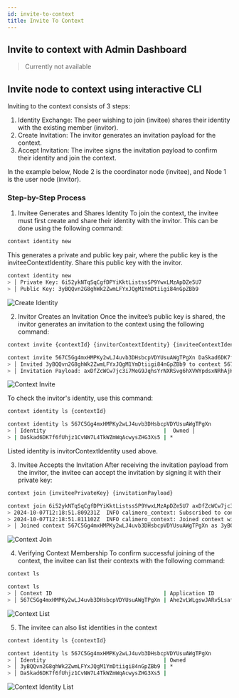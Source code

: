 ```yaml
---
id: invite-to-context
title: Invite To Context
---
```


## Invite to context with Admin Dashboard

> Currently not available

## Invite node to context using interactive CLI

Inviting to the context consists of 3 steps:

1. Identity Exchange: The peer wishing to join (invitee) shares their identity
   with the existing member (invitor).
2. Create Invitation: The invitor generates an invitation payload for the
   context.
3. Accept Invitation: The invitee signs the invitation payload to confirm their
   identity and join the context.

In the example below, Node 2 is the coordinator node (invitee), and Node 1 is
the user node (invitor).

### Step-by-Step Process

1. Invitee Generates and Shares Identity To join the context, the invitee must
   first create and share their identity with the invitor. This can be done
   using the following command:

```bash title="Node 2"
context identity new
```

This generates a private and public key pair, where the public key is the
inviteeContextIdentity. Share this public key with the invitor.

```bash title="Example"
context identity new
> │ Private Key: 6i52ykNTqSqCgfDPYiKktListssSP9YwxLMzApDZe5U7
> │ Public Key: 3yBQQvn2G8ghWk2ZwmLFYxJQgM1YmDtiigi84nGpZBb9
```

![Create Identity](/cli/3-create-identity.png)

2. Invitor Creates an Invitation Once the invitee’s public key is shared, the
   invitor generates an invitation to the context using the following command:

```bash title="Node 1"
context invite {contextId} {invitorContextIdentity} {inviteeContextIdentity}
```

```bash title="Example"
context invite 567C5Gg4mxHMPKy2wLJ4uvb3DHsbcpVDYUsuAWgTPgXn DaSkad6DK7f6fUhjz1CvNW7L4TkWZmWqAcwysZHG3Xs5 3yBQQvn2G8ghWk2ZwmLFYxJQgM1YmDtiigi84nGpZBb9
> │ Invited 3yBQQvn2G8ghWk2ZwmLFYxJQgM1YmDtiigi84nGpZBb9 to context 567C5Gg4mxHMPKy2wLJ4uvb3DHsbcpVDYUsuAWgTPgXn
> │ Invitation Payload: axDfZcWCw7jc3i7MeG9JqhsYrNXRSvg6hXVWYpdsxNRhAjKD35S5FruCzyRWHYHzQyN1QbSVyRKRiTwz8Kbq4aj2dSdmi7HNxwcjTS5JkK1xwJMA8ogYuWHhDj4jfLdukPZb2SavC8cq3npFydinVZ
```
![Context Invite](/cli/4-context-invite.png)

To check the invitor's identity, use this command:

```bash title="Node 1"
context identity ls {contextId}
```

```bash title="Example"
context identity ls 567C5Gg4mxHMPKy2wLJ4uvb3DHsbcpVDYUsuAWgTPgXn
> │ Identity                                     |  Owned │
> | DaSkad6DK7f6fUhjz1CvNW7L4TkWZmWqAcwysZHG3Xs5 | *
```

Listed identity is invitorContextIdentity used above.

3. Invitee Accepts the Invitation After receiving the invitation payload from
   the invitor, the invitee can accept the invitation by signing it with their
   private key:

```bash title="Node 2"
context join {inviteePrivateKey} {invitationPayload}
```

```bash title="Example"
context join 6i52ykNTqSqCgfDPYiKktListssSP9YwxLMzApDZe5U7 axDfZcWCw7jc3i7MeG9JqhsYrNXRSvg6hXVWYpdsxNRhAjKD35S5FruCzyRWHYHzQyN1QbSVyRKRiTwz8Kbq4aj2dSdmi7HNxwcjTS5JkK1xwJMA8ogYuWHhDj4jfLdukPZb2SavC8cq3npFydinVZ
> 2024-10-07T12:18:51.809231Z  INFO calimero_context: Subscribed to context context_id=567C5Gg4mxHMPKy2wLJ4uvb3DHsbcpVDYUsuAWgTPgXn
> 2024-10-07T12:18:51.811102Z  INFO calimero_context: Joined context with pending catchup context_id=567C5Gg4mxHMPKy2wLJ4uvb3DHsbcpVDYUsuAWgTPgXn
> │ Joined context 567C5Gg4mxHMPKy2wLJ4uvb3DHsbcpVDYUsuAWgTPgXn as 3yBQQvn2G8ghWk2ZwmLFYxJQgM1YmDtiigi84nGpZBb9, waiting for catchup to complete...
```

![Context Join](/cli/5-context-join.png)

4. Verifying Context Membership To confirm successful joining of the context,
   the invitee can list their contexts with the following command:

```bash title="Node 2"
context ls
```

```bash title="Example"
context ls
> │ Context ID                                   | Application ID                               | Last Transaction
> │ 567C5Gg4mxHMPKy2wLJ4uvb3DHsbcpVDYUsuAWgTPgXn | Ahe2vLWLgswJARv5LsafXp7uJyb2Ba9GjzUSeLc71gUF | b3ipivssRRm1ehRTSpUD3GKdUpvi3vq311pCT4iLvui
```

![Context List](/cli/8-context-list.png)

5. The invitee can also list identities in the context

```bash title="Node 2"
context identity ls {contextId}
```

```bash title="Example"
context identity ls 567C5Gg4mxHMPKy2wLJ4uvb3DHsbcpVDYUsuAWgTPgXn
> │ Identity                                     | Owned
> │ 3yBQQvn2G8ghWk2ZwmLFYxJQgM1YmDtiigi84nGpZBb9 | *
> │ DaSkad6DK7f6fUhjz1CvNW7L4TkWZmWqAcwysZHG3Xs5 |  
```

![Context Identity List](/cli/6-identity-list.png)